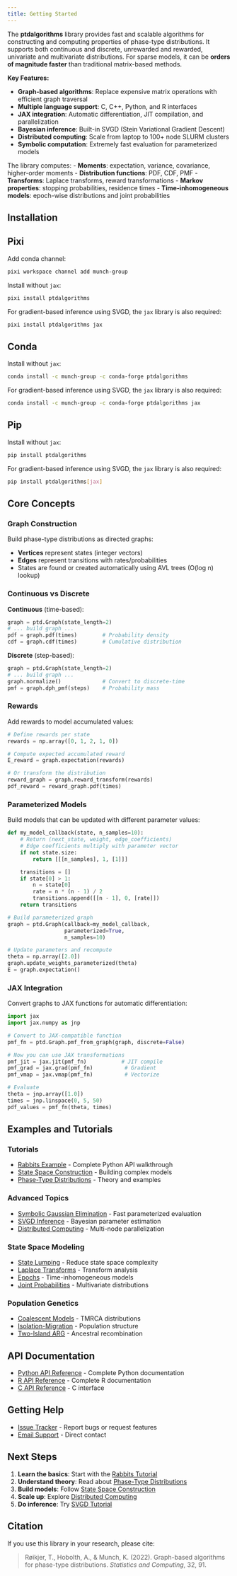 ```yaml
---
title: Getting Started
---
```


The **ptdalgorithms** library provides fast and scalable algorithms for constructing and computing properties of phase-type distributions. It supports both continuous and discrete, unrewarded and rewarded, univariate and multivariate distributions. For sparse models, it can be **orders of magnitude faster** than traditional matrix-based methods.

**Key Features:**

- **Graph-based algorithms**: Replace expensive matrix operations with efficient graph traversal
- **Multiple language support**: C, C++, Python, and R interfaces
- **JAX integration**: Automatic differentiation, JIT compilation, and parallelization
- **Bayesian inference**: Built-in SVGD (Stein Variational Gradient Descent)
- **Distributed computing**: Scale from laptop to 100+ node SLURM clusters
- **Symbolic computation**: Extremely fast evaluation for parameterized models

The library computes:
- **Moments**: expectation, variance, covariance, higher-order moments
- **Distribution functions**: PDF, CDF, PMF
- **Transforms**: Laplace transforms, reward transformations
- **Markov properties**: stopping probabilities, residence times
- **Time-inhomogeneous models**: epoch-wise distributions and joint probabilities

<!-- The user iteratively builds the the state-space using a simple API. The state-space can be imported from and exported to a matrix representation allowing the library to seamlessly embed into matrix based workflows. -->

## Installation

::: {.panel-tabset}

## Pixi

Add conda channel:

```bash
pixi workspace channel add munch-group
```

Install without `jax`:

```bash
pixi install ptdalgorithms
```

For gradient-based inference using SVGD, the `jax` library is also required:

```bash
pixi install ptdalgorithms jax
```

## Conda

Install without `jax`:

```bash
conda install -c munch-group -c conda-forge ptdalgorithms
```

For gradient-based inference using SVGD, the `jax` library is also required:

```bash
conda install -c munch-group -c conda-forge ptdalgorithms jax
```

## Pip

Install without `jax`:

```bash
pip install ptdalgorithms
```

For gradient-based inference using SVGD, the `jax` library is also required:

```bash
pip install ptdalgorithms[jax]
```

:::

<!-- ## Quick Start

### Python

Here's a minimal example to get you started:

```python
#| label: fig-erlang-quick
#| fig-cap: "Erlang distribution with 5 phases"
#| column: margin

import ptdalgorithms as ptd
import numpy as np

# Create a simple Erlang distribution (5 phases with rate 2)
graph = ptd.Graph(state_length=1)

# Build a chain of 5 states
start = graph.starting_vertex()
vertices = [start]
for i in range(5):
    v = graph.find_or_create_vertex([i + 1])
    vertices.append(v)

# Connect with edges (rate = 2.0)
for i in range(5):
    vertices[i].add_edge(vertices[i + 1], weight=2.0)

# Compute properties
print(f"Expectation: {graph.expectation():.3f}")    # E[X] = 5/2 = 2.5
print(f"Variance: {graph.variance():.3f}")          # Var[X] = 5/4 = 1.25

# Evaluate distribution functions
times = np.linspace(0, 10, 100)
pdf = graph.pdf(times)
cdf = graph.cdf(times)

# Sample from the distribution
samples = graph.sample(1000)
print(f"Sample mean: {np.mean(samples):.3f}")

graph.plot()
```

**Output:**
```
Expectation: 2.500
Variance: 1.250
Sample mean: 2.487
```

### R

```r
library(ptdalgorithms)

# Create Erlang distribution
g <- create_graph(state_length = 1)

# Build chain of states
start <- starting_vertex(g)
vertices <- list(start)
for (i in 1:5) {
    v <- find_or_create_vertex(g, i)
    vertices[[i + 1]] <- v
}

# Connect with edges
for (i in 1:5) {
    add_edge(vertices[[i]], vertices[[i + 1]], 2.0)
}

# Compute properties
expectation(g)  # 2.5
variance(g)     # 1.25

# Evaluate PDF
times <- seq(0, 10, length.out = 100)
pdf_vals <- pph(times, g)

# Sample
samples <- rph(1000, g)
mean(samples)   # ~2.5
``` -->

## Core Concepts

### Graph Construction

Build phase-type distributions as directed graphs:

- **Vertices** represent states (integer vectors)
- **Edges** represent transitions with rates/probabilities
- States are found or created automatically using AVL trees (O(log n) lookup)

### Continuous vs Discrete

**Continuous** (time-based):
```python
graph = ptd.Graph(state_length=2)
# ... build graph ...
pdf = graph.pdf(times)        # Probability density
cdf = graph.cdf(times)        # Cumulative distribution
```

**Discrete** (step-based):
```python
graph = ptd.Graph(state_length=2)
# ... build graph ...
graph.normalize()             # Convert to discrete-time
pmf = graph.dph_pmf(steps)    # Probability mass
```

### Rewards

Add rewards to model accumulated values:

```python
# Define rewards per state
rewards = np.array([0, 1, 2, 1, 0])

# Compute expected accumulated reward
E_reward = graph.expectation(rewards)

# Or transform the distribution
reward_graph = graph.reward_transform(rewards)
pdf_reward = reward_graph.pdf(times)
```

### Parameterized Models

Build models that can be updated with different parameter values:

```python
def my_model_callback(state, n_samples=10):
    # Return (next_state, weight, edge_coefficients)
    # Edge coefficients multiply with parameter vector
    if not state.size:
        return [[[n_samples], 1, [1]]]

    transitions = []
    if state[0] > 1:
        n = state[0]
        rate = n * (n - 1) / 2
        transitions.append([[n - 1], 0, [rate]])
    return transitions

# Build parameterized graph
graph = ptd.Graph(callback=my_model_callback,
                  parameterized=True,
                  n_samples=10)

# Update parameters and recompute
theta = np.array([2.0])
graph.update_weights_parameterized(theta)
E = graph.expectation()
```

### JAX Integration

Convert graphs to JAX functions for automatic differentiation:

```python
import jax
import jax.numpy as jnp

# Convert to JAX-compatible function
pmf_fn = ptd.Graph.pmf_from_graph(graph, discrete=False)

# Now you can use JAX transformations
pmf_jit = jax.jit(pmf_fn)           # JIT compile
pmf_grad = jax.grad(pmf_fn)          # Gradient
pmf_vmap = jax.vmap(pmf_fn)          # Vectorize

# Evaluate
theta = jnp.array([1.0])
times = jnp.linspace(0, 5, 50)
pdf_values = pmf_fn(theta, times)
```

## Examples and Tutorials

### Tutorials

- [Rabbits Example](tutorials/rabbits_full_py_api_example.ipynb) - Complete Python API walkthrough
- [State Space Construction](modelling/state_space_construction.ipynb) - Building complex models
- [Phase-Type Distributions](phase-type-distributions.qmd) - Theory and examples

### Advanced Topics

- [Symbolic Gaussian Elimination](symbolic_gauss_elimination.qmd) - Fast parameterized evaluation
- [SVGD Inference](svgd/svgd.ipynb) - Bayesian parameter estimation
- [Distributed Computing](distributed/distributed_computing.qmd) - Multi-node parallelization

### State Space Modeling

- [State Lumping](modelling/state_lumping.ipynb) - Reduce state space complexity
- [Laplace Transforms](modelling/laplace.ipynb) - Transform analysis
- [Epochs](modelling/epochs.ipynb) - Time-inhomogeneous models
- [Joint Probabilities](modelling/joint_prob.ipynb) - Multivariate distributions

### Population Genetics

- [Coalescent Models](modelling/coalescent-jointprob.ipynb) - TMRCA distributions
- [Isolation-Migration](popgen/isolation_migration.ipynb) - Population structure
- [Two-Island ARG](popgen/two-island-two-locus-arg.ipynb) - Ancestral recombination

## API Documentation

- [Python API Reference](../api/index.html) - Complete Python documentation
- [R API Reference](../r_api/index.html) - Complete R documentation
- [C API Reference](../c_api/index.html) - C interface

## Getting Help

- [Issue Tracker](https://github.com/munch-group/ptdalgorithms/issues) - Report bugs or request features
- [Email Support](mailto:kaspermunch@birc.au.dk) - Direct contact

## Next Steps

1. **Learn the basics**: Start with the [Rabbits Tutorial](tutorials/rabbits_full_py_api_example.ipynb)
2. **Understand theory**: Read about [Phase-Type Distributions](phase-type-distributions.qmd)
3. **Build models**: Follow [State Space Construction](modelling/state_space_construction.ipynb)
4. **Scale up**: Explore [Distributed Computing](distributed/distributed_computing.qmd)
5. **Do inference**: Try [SVGD Tutorial](svgd/svgd.ipynb)

## Citation

If you use this library in your research, please cite:

> Røikjer, T., Hobolth, A., & Munch, K. (2022). Graph-based algorithms for phase-type distributions. *Statistics and Computing*, 32, 91.

